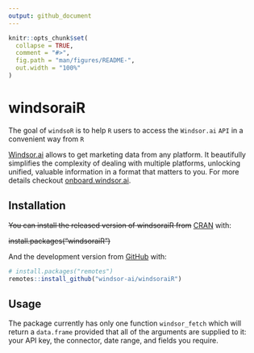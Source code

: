 ```yaml
---
output: github_document
---
```


<!-- README.md is generated from README.Rmd. Please edit that file -->

```r
knitr::opts_chunk$set(
  collapse = TRUE,
  comment = "#>",
  fig.path = "man/figures/README-",
  out.width = "100%"
)
```

# windsoraiR

<!-- badges: start -->
<!-- badges: end -->

The goal of `windsoR` is to help `R` users to access the `Windsor.ai` `API` in a convenient way from `R`


[Windsor.ai](https://www.windsor.ai/) allows to get marketing data from any platform. It beautifully simplifies the complexity of dealing with multiple platforms, unlocking unified, valuable information in a format that matters to you. For more details checkout [onboard.windsor.ai](https://onboard.windsor.ai/).

## Installation

~~You can install the released version of windsoraiR from~~ [CRAN](https://CRAN.R-project.org) with:


~~install.packages("windsoraiR")~~



And the development version from [GitHub](https://github.com/) with:

```r
# install.packages("remotes")
remotes::install_github("windsor-ai/windsoraiR")
```

## Usage

The package currently has only one function `windsor_fetch` which will return a `data.frame` provided that all of the arguments are supplied to it: your API key, the connector, date range, and fields you require.

